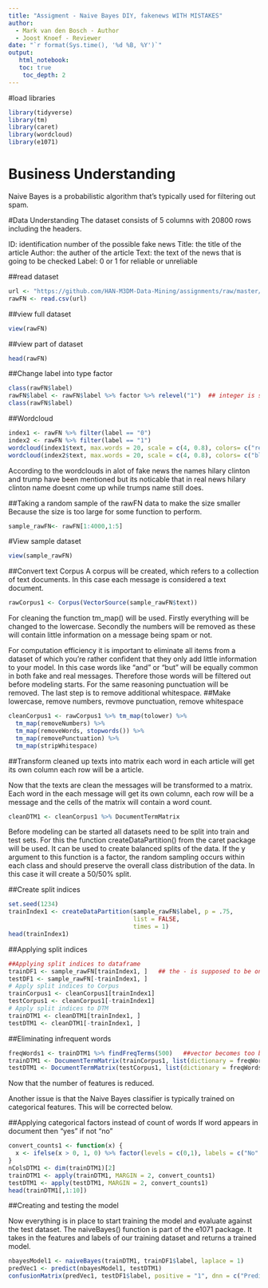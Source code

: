 ---
title: "Assigment - Naive Bayes DIY, fakenews WITH MISTAKES"
author:
  - Mark van den Bosch - Author
  - Joost Knoef - Reviewer
date: "`r format(Sys.time(), '%d %B, %Y')`"
output:
   html_notebook:
   toc: true
    toc_depth: 2
---
  
  #load libraries
```{r}
library(tidyverse)
library(tm)
library(caret)
library(wordcloud)
library(e1071)
```
# Business Understanding
Naive Bayes is a probabilistic algorithm that’s typically used for filtering out spam.

#Data Understanding
The dataset consists of 5 columns with 20800 rows including the headers.

ID: identification number of the possible fake news
Title: the title of the article 
Author: the auther of the article
Text: the text of the news that is going to be checked
Label: 0 or 1 for reliable or unreliable

##read dataset
```{r}
url <- "https://github.com/HAN-M3DM-Data-Mining/assignments/raw/master/datasets/NB-fakenews.csv"
rawFN <- read.csv(url)
```

##view full dataset
```{r}
view(rawFN)
```

##view part of dataset
```{r}
head(rawFN)
```

##Change label into type factor
```{r}
class(rawFN$label)
rawFN$label <- rawFN$label %>% factor %>% relevel("1")  ## integer is supposed to be the factor otherwise the confusionmatrix will have two things that arent of the same type
class(rawFN$label)
```


##Wordcloud
```{r}
index1 <- rawFN %>% filter(label == "0")
index2 <- rawFN %>% filter(label == "1")
wordcloud(index1$text, max.words = 20, scale = c(4, 0.8), colors= c("red1","red2","red3","red"))
wordcloud(index2$text, max.words = 20, scale = c(4, 0.8), colors= c("blue1","blue2","blue3","blue"))
```

According to the wordclouds in alot of fake news the names hilary clinton and trump have been mentioned but its noticable that in real news hilary clinton name doesnt come up while trumps name still does. 

  ##Taking a random sample of the rawFN data to make the size smaller
  Because the size is too large for some function to perform.
```{r}
sample_rawFN<- rawFN[1:4000,1:5]
```

#View sample dataset
```{r}
view(sample_rawFN)
```

##Convert text Corpus
A corpus will be created, which refers to a collection of text documents. In this case each message is considered a text document.
```{r message=FALSE}
rawCorpus1 <- Corpus(VectorSource(sample_rawFN$text))
```
For cleaning the function tm_map() will be used. Firstly everything will be changed to the lowercase. Secondly the numbers will be removed as these will contain little information on a message being spam or not.

For computation efficiency it is important to eliminate all items from a dataset of which you’re rather confident that they only add little information to your model. In this case words like “and” or “but” will be equally common in both fake and real messages. Therefore those words will be filtered out before modeling starts. For the same reasoning punctuation will be removed. The last step is to remove additional whitespace.
##Make lowercase, remove numbers, revmove punctuation, remove whitespace
```{r message=FALSE}
cleanCorpus1 <- rawCorpus1 %>% tm_map(tolower) %>%
  tm_map(removeNumbers) %>%
  tm_map(removeWords, stopwords()) %>%
  tm_map(removePunctuation) %>%
  tm_map(stripWhitespace)
```

##Transform cleaned up texts into matrix
each word in each article will get its own column each row will be a article.

Now that the texts are clean the messages will be transformed to a matrix. Each word in the each message will get its own column, each row will be a message and the cells of the matrix will contain a word count.
```{r message=FALSE}
cleanDTM1 <- cleanCorpus1 %>% DocumentTermMatrix
```

Before modeling can be started all datasets need to be split into train and test sets. For this the function createDataPartition() from the caret package will be used. It can be used to create balanced splits of the data. If the y argument to this function is a factor, the random sampling occurs within each class and should preserve the overall class distribution of the data. In this case it will create a 50/50% split.

##Create split indices
```{r}
set.seed(1234)
trainIndex1 <- createDataPartition(sample_rawFN$label, p = .75,
                                   list = FALSE,
                                   times = 1)
head(trainIndex1)
```


##Applying split indices
```{r}
##Applying split indices to dataframe
trainDF1 <- sample_rawFN[trainIndex1, ]   ## the - is supposed to be on the other one 
testDF1 <- sample_rawFN[-trainIndex1, ]
# Apply split indices to Corpus
trainCorpus1 <- cleanCorpus1[trainIndex1]
testCorpus1 <- cleanCorpus1[-trainIndex1]
# Apply split indices to DTM
trainDTM1 <- cleanDTM1[trainIndex1, ]
testDTM1 <- cleanDTM1[-trainIndex1, ]
```


##Eliminating infrequent words
```{r}
freqWords1 <- trainDTM1 %>% findFreqTerms(500)   ##vector becomes too big with only 5 instead of 500
trainDTM1 <- DocumentTermMatrix(trainCorpus1, list(dictionary = freqWords1))
testDTM1 <- DocumentTermMatrix(testCorpus1, list(dictionary = freqWords1))
```
Now that the number of features is reduced.

Another issue is that the Naive Bayes classifier is typically trained on categorical features. This will be corrected below.

##Applying categorical factors instead of count of words
If word appears in document then "yes" if not "no"
```{r}
convert_counts1 <- function(x) {
  x <- ifelse(x > 0, 1, 0) %>% factor(levels = c(0,1), labels = c("No", "Yes"))
}
nColsDTM1 <- dim(trainDTM1)[2]
trainDTM1 <- apply(trainDTM1, MARGIN = 2, convert_counts1)
testDTM1 <- apply(testDTM1, MARGIN = 2, convert_counts1)
head(trainDTM1[,1:10])
```

##Creating and testing the model

Now everything is in place to start training the model and evaluate against the test dataset. The naiveBayes() function is part of the e1071 package. It takes in the features and labels of our training dataset and returns a trained model.
```{r}
nbayesModel1 <- naiveBayes(trainDTM1, trainDF1$label, laplace = 1)
predVec1 <- predict(nbayesModel1, testDTM1)
confusionMatrix(predVec1, testDF1$label, positive = "1", dnn = c("Prediction", "True"))
```
